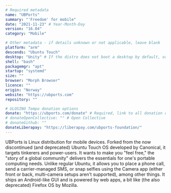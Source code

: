 ```yaml
---
# Required metadata
name: "UBPorts"
summary: "'Freedom' for mobile"
date: "2021-11-23" # Year-Month-Day
version: "16.04"
category: "Mobile"

# Other metadata - if details unknown or not applicable, leave blank
platform: "arm"
descends: "Ubuntu Touch"
desktop: "Unity" # If the distro does not boot a desktop by default, or doesn't ship one, leave 'desktop' blank
shell: "bash"
packagemgr: "apt"
startup: "systemd"
size: ""
browser: "Morph Browser"
licence: ""
origin: "Norway"
website: "https://ubports.com"
repository: ""

# ULOSINO Tempo donation options
donate: "https://ubports.com/donate" # Required, link to all donation options
# donateOpenCollective: "" # Open Collective
# donateGithub: ""
donateLiberapay: "https://liberapay.com/ubports-foundation/"
---
```


UBPorts is Linux distribution for mobile devices. Forked from the now discontinued (and deprecated) Ubuntu Touch OS developed by Canonical, it targets tinkerers and power-users. It wants to make you "feel free," the "story of a global community" delivers the essentials for one's portable computing needs. Unlike regular Ubuntu, it allows you to place a phone call, send a carrier-managed SMS, or snap selfies using the Camera app (either front or back, multi-camera setups aren't supported), among other things. It ships an Android-like GUI and is powered by web apps, a bit like (the also deprecated) Firefox OS by Mozilla.
